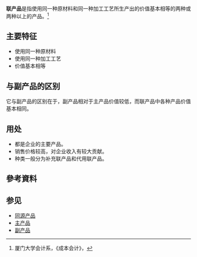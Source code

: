 '''联产品'''是指使用同一种原材料和同一种加工工艺所生产出的价值基本相等的两种或两种以上的产品。<ref>厦门大学会计系，《成本会计》，{{cite web |url=http://sm.xmu.edu.cn/netedu/ca/5/5-4-1-1.htm |title=存档副本 |accessdate=2008-08-30 |deadurl=yes |archiveurl=https://web.archive.org/web/20080926175841/http://sm.xmu.edu.cn/netedu/ca/5/5-4-1-1.htm |archivedate=2008-09-26 }}</ref>

==主要特征==
*使用同一种原材料
*使用同一种加工工艺
*价值基本相等

==与副产品的区别==
它与副产品的区别在于，副产品相对于主产品价值较低，而联产品中各种产品价值基本相同。

==用处==
* 都是企业的主要产品。
* 销售价格较高，对企业收入有较大贡献。
* 种类一般分为补充联产品和代用联产品。


==參考資料==
<div class="references-small">
<references />
</div>

==参见==
*[[同源产品|同源产品]]
*[[主产品|主产品]]
*[[副产品|副产品]]

{{Industry-stub}}